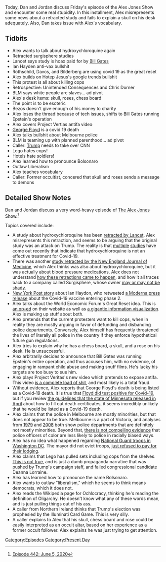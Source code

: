{{DEFAULTSORT:
    #_EPISODE_0442:June 5, 2020
}}{{Episode
    | title           = June 5, 2020
    | caption         = Listen to this episode on [https://knowledgefight.libsyn.com/442-june-5-2020 Libsyn] [https://open.spotify.com/episode/6hcWEFzrsOUcofctgKDFxt Spotify], Read the [[Transcript/442: June 5, 2020|Unofficial Transcript]]
    | episodeNumber   = 442
    | length          = 01:58:24
    | airDate         = June 8, 2020
    | coverageDate    = June 5, 2020
    | episodeType     = [[:Category:Present Day|Present Day]]
    | appearance      = [[Bill Gates]], [[Ian Hayden]], [[Jeffrey Epstein]], [[George Floyd]]
    | previousEpisode = [[441: June 3-4, 2020]]
    | nextEpisode     = [[443: June 9, 2020]]
}}

{{Stub}}

Today, Dan and Jordan discuss Friday's episode of the Alex Jones Show and encounter some real stupidity. In this installment, Alex misrepresents some news about a retracted study and fails to explain a skull on his desk adequately. Also, Dan takes issue with Alex's vocabulary.

==Tidbits==

*Alex wants to talk about hydroxychloroquine again
*Retracted surgisphere studies
*Lancet says study is hoax paid for by [[Bill Gates]]
*Ian Hayden anti-vax bullshit
*Rothschild, Davos, and Bilderberg are using covid 19 as the great reset
*Alex builds on Hotep Jesus's google trends bullshit
*This protest is all about killing cops
*Retrospective: Unintended Consequences and Chris Dorner
*BLM says white people are slaves... ad pivot
*Alex's desk items: skull, roses, chess board
*The point is to be esoteric
*Bezos doesn't give enough of his money to charity
*Alex loses the thread because of tech issues, shifts to Bill Gates running Epstein's operation
*Alex covers Project Vertias antifa video
*[[George Floyd]] is a covid 19 death
*Alex talks bullshit about Melbourne police
*BLM is teaming up with planned parenthood... ad pivot
*Caller: [[Donald Trump|Trump]] needs to take over CNN
*Lego hates cops!
*Hotels hate soldiers!
*Alex learned how to pronounce Bolsonaro
*Outlaw Liberalism
*Alex teaches vocabulary
*Caller: Former occultist, concered that skull and roses sends a message to demons

==Detailed Show Notes==

Dan and Jordan discuss a very word-heavy episode of [[The Alex Jones Show]].<ref>[https://knowledgefight.com/research/2020/6/8/episode-442-june-5-2020 Episode 442: June 5, 2020]</ref>

Topics covered include:

*A study about hydroxychloroquine has been [https://www.statnews.com/2020/06/04/lancet-retracts-major-covid-19-paper-that-raised-safety-concerns-about-malaria-drugs/ retracted by Lancet]. Alex misrepresents this retraction, and seems to be arguing that the original study was an attack on Trump. The reality is that [https://www.statnews.com/2020/06/03/hydroxychloroquine-does-not-prevent-covid-19-infection-in-people-who-have-been-exposed-study-says/ multiple] [https://www.statnews.com/2020/06/05/hydroxychloroquine-had-no-benefit-for-hospitalized-covid-19-patients-possibly-closing-door-to-use-of-drug/ studies] have come out recently that indicate that hydroxychloroquine is not an effective treatment for Covid-19.
*There was another [https://www.nejm.org/doi/full/10.1056/NEJMoa2007621 study retracted by the New England Journal of Medicine], which Alex thinks was also about hydroxychloroquine, but it was actually about blood pressure medications. Alex does not understand [https://www.theguardian.com/science/2020/may/28/questions-raised-over-hydroxychloroquine-study-which-caused-who-to-halt-trials-for-covid-19 how these retractions came to happen], and how it all traces back to a company called Surgisphere, whose owner [https://www.buzzfeednews.com/article/peteraldhous/image-manipulation-surgisphere-sapan-desai may or may not be shady].
*[https://nypost.com/2020/05/27/moderna-coronavirus-vaccine-tester-fainted-had-high-fever/ New York Post story] about Ian Haydon, who retweeted [https://investors.modernatx.com/news-releases/news-release-details/moderna-announces-first-participants-each-age-cohort-dosed-phase a Moderna press release] about the Covid-19 vaccine entering phase 2.
*Alex talks about the World Economic Forum's Great Reset idea. This is [https://www.weforum.org/agenda/2020/06/now-is-the-time-for-a-great-reset/ an op-ed] on their website as well as [https://intelligence.weforum.org/topics/a1G0X000006OLciUAG?tab=publications a gigantic information visualization]. Alex is making up stuff about both.
*Alex pretends that the current protesters want to kill cops, when in reality they are mostly arguing in favor of defunding and disbanding police departments. Conversely, Alex himself has frequently threatened the lives of literally all police in the country if they enforce hypothetical future gun regulations.
*Alex tries to explain why he has a chess board, a skull, and a rose on his desk. He is unsuccessful.
*Alex arbitrarily decides to announce that Bill Gates was running Epstein's entire operation, and thus accuses him, with no evidence, of engaging in rampant child abuse and making snuff films. He's lucky his targets are too busy to sue him.
*Alex plays Project Veritas's new video which pretends to expose antifa. This video [https://www.thedailybeast.com/project-veritas-uses-bookstore-from-portlandia-as-nefarious-antifa-hq is a complete load of shit], and most likely is a total fraud.
*Without evidence, Alex reports that George Floyd's death is being listed as a Covid-19 death. It is true that [https://www.cnn.com/2020/06/04/health/george-floyd-coronavirus-autopsy/index.html Floyd did test positive for Covid-19], but if you review [https://www.cdc.gov/nchs/data/nvss/vsrg/vsrg03-508.pdf the guidelines that the state of Minnesota released in April] about how to fill out death certificates, it seems incredibly unlikely that he would be listed as a Covid-19 death.
*Alex claims that the police in Melbourne are mostly minorities, but that does not appear to be true. Melbourne is a part of Victoria, and analyses from [http://johnbraithwaite.com/wp-content/uploads/2016/03/Note%20on%20the%20Demographic%20Composition%20of%20Australian%20Police%20Forces%20and%20Prisons%20Services.pdf 1979] and [https://researchbank.swinburne.edu.au/file/cbac5752-a103-44b8-acda-1bd155166f30/1/PDF%20%28Published%20version%29.pdf 2008] both show police departments that are definitely not mostly minorities. Beyond that, [http://www.policeaccountability.org.au/racial-profiling/will-a-more-diverse-police-force-reduce-racial-profiling/ there is not compelling evidence] that police officers of color are less likely to police in racially biased ways.
*Alex has no idea what happened regarding [https://ksltv.com/438915/utah-national-guardsmen-evicted-from-dc-hotels/ National Guard troops in Washington DC]. The mayor did not evict troops, [https://www.wusa9.com/article/news/verify/verify-no-dc-mayor-bowser-did-not-evict-national-guard-members-from-a-marriott-hotel/65-202afda1-1b47-4101-a4d2-7a9a0be6b7ed just refused to pay for their lodging].
*Alex claims that Lego has pulled sets including cops from the shelves. [https://factcheck.thedispatch.com/p/did-lego-pull-products-featuring This is not true], and is just a dumb propaganda narrative that was pushed by Trump's campaign staff, and failed congressional candidate Deanna Lorraine.
*Alex has learned how to pronounce the name Bolsonaro.
*Alex wants to outlaw "liberalism," which he seems to think means democrats, which it does not.
*Alex reads the Wikipedia page for Ochlocracy, thinking he's reading the definition of Oligarchy. He doesn't know what any of these words mean, and is just pulling things out of his ass.
*A caller from Northern Ireland thinks that Trump's election was prophesied by the Illuminati Card Game. This is very silly.
*A caller explains to Alex that his skull, chess board and rose could be easily interpreted as an occult altar, based on her experience as a former occult follower. Alex explains he was just trying to get attention.

[[Category:Episodes]]
[[Category:Present Day]]
